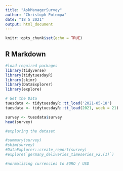 ```yaml
---
title: "AskManagerSurvey"
author: "Christoph Potempa"
date: "18 5 2021"
output: html_document
---
```


```r
knitr::opts_chunk$set(echo = TRUE)
```

## R Markdown

```r
#load required packages
library(tidyverse)
library(tidytuesdayR)
library(skimr)
library(DataExplorer)
library(explore)

```

```r
# Get the Data
tuesdata <- tidytuesdayR::tt_load('2021-05-18')
tuesdata <- tidytuesdayR::tt_load(2021, week = 21)

survey <- tuesdata$survey
head(survey)
```

```r
#exploring the dataset

#summary(survey)
#skim(survey)
#DataExplorer::create_report(survey)
#explore(`germany_deliveries_timeseries_v2.(1)`)
```

```r
#normalizing currencies to EURO / USD

```

